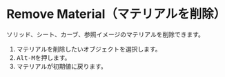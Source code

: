 
# Remove Material（マテリアルを削除）

<Reference shortcut="Alt-M" command="Remove Material" button="" />

ソリッド、シート、カーブ、参照イメージのマテリアルを削除できます。

1. マテリアルを削除したいオブジェクトを選択します。
2. <kbd>Alt-M</kbd>を押します。
3. マテリアルが初期値に戻ります。
